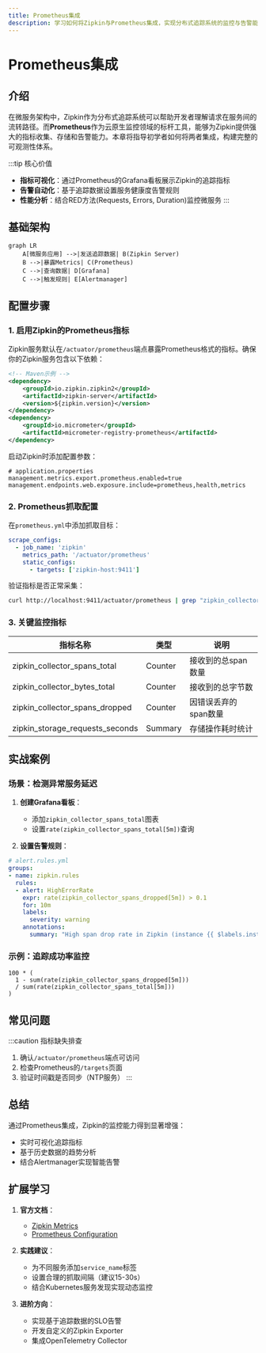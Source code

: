 ```yaml
---
title: Prometheus集成
description: 学习如何将Zipkin与Prometheus集成，实现分布式追踪系统的监控与告警能力。
---
```


# Prometheus集成

## 介绍

在微服务架构中，Zipkin作为分布式追踪系统可以帮助开发者理解请求在服务间的流转路径。而**Prometheus**作为云原生监控领域的标杆工具，能够为Zipkin提供强大的指标收集、存储和告警能力。本章将指导初学者如何将两者集成，构建完整的可观测性体系。

:::tip 核心价值
- **指标可视化**：通过Prometheus的Grafana看板展示Zipkin的追踪指标
- **告警自动化**：基于追踪数据设置服务健康度告警规则
- **性能分析**：结合RED方法(Requests, Errors, Duration)监控微服务
:::

## 基础架构

```mermaid
graph LR
    A[微服务应用] -->|发送追踪数据| B(Zipkin Server)
    B -->|暴露Metrics| C(Prometheus)
    C -->|查询数据| D[Grafana]
    C -->|触发规则| E[Alertmanager]
```

## 配置步骤

### 1. 启用Zipkin的Prometheus指标

Zipkin服务默认在`/actuator/prometheus`端点暴露Prometheus格式的指标。确保你的Zipkin服务包含以下依赖：

```xml
<!-- Maven示例 -->
<dependency>
    <groupId>io.zipkin.zipkin2</groupId>
    <artifactId>zipkin-server</artifactId>
    <version>${zipkin.version}</version>
</dependency>
<dependency>
    <groupId>io.micrometer</groupId>
    <artifactId>micrometer-registry-prometheus</artifactId>
</dependency>
```

启动Zipkin时添加配置参数：
```properties
# application.properties
management.metrics.export.prometheus.enabled=true
management.endpoints.web.exposure.include=prometheus,health,metrics
```

### 2. Prometheus抓取配置

在`prometheus.yml`中添加抓取目标：

```yaml
scrape_configs:
  - job_name: 'zipkin'
    metrics_path: '/actuator/prometheus'
    static_configs:
      - targets: ['zipkin-host:9411']
```

验证指标是否正常采集：
```bash
curl http://localhost:9411/actuator/prometheus | grep "zipkin_collector"
```

### 3. 关键监控指标

| 指标名称                          | 类型    | 说明                          |
|-----------------------------------|---------|-------------------------------|
| zipkin_collector_spans_total      | Counter | 接收到的总span数量            |
| zipkin_collector_bytes_total      | Counter | 接收到的总字节数              |
| zipkin_collector_spans_dropped    | Counter | 因错误丢弃的span数量          |
| zipkin_storage_requests_seconds   | Summary | 存储操作耗时统计              |

## 实战案例

### 场景：检测异常服务延迟

1. **创建Grafana看板**：
   - 添加`zipkin_collector_spans_total`图表
   - 设置`rate(zipkin_collector_spans_total[5m])`查询

2. **设置告警规则**：
```yaml
# alert.rules.yml
groups:
- name: zipkin.rules
  rules:
  - alert: HighErrorRate
    expr: rate(zipkin_collector_spans_dropped[5m]) > 0.1
    for: 10m
    labels:
      severity: warning
    annotations:
      summary: "High span drop rate in Zipkin (instance {{ $labels.instance }})"
```

### 示例：追踪成功率监控

```promql
100 * (
  1 - sum(rate(zipkin_collector_spans_dropped[5m]))
  / sum(rate(zipkin_collector_spans_total[5m]))
)
```

## 常见问题

:::caution 指标缺失排查
1. 确认`/actuator/prometheus`端点可访问
2. 检查Prometheus的`/targets`页面
3. 验证时间戳是否同步（NTP服务）
:::

## 总结

通过Prometheus集成，Zipkin的监控能力得到显著增强：
- 实时可视化追踪指标
- 基于历史数据的趋势分析
- 结合Alertmanager实现智能告警

## 扩展学习

1. **官方文档**：
   - [Zipkin Metrics](https://zipkin.io/pages/metrics.html)
   - [Prometheus Configuration](https://prometheus.io/docs/prometheus/latest/configuration/configuration/)

2. **实践建议**：
   - 为不同服务添加`service_name`标签
   - 设置合理的抓取间隔（建议15-30s）
   - 结合Kubernetes服务发现实现动态监控

3. **进阶方向**：
   - 实现基于追踪数据的SLO告警
   - 开发自定义的Zipkin Exporter
   - 集成OpenTelemetry Collector